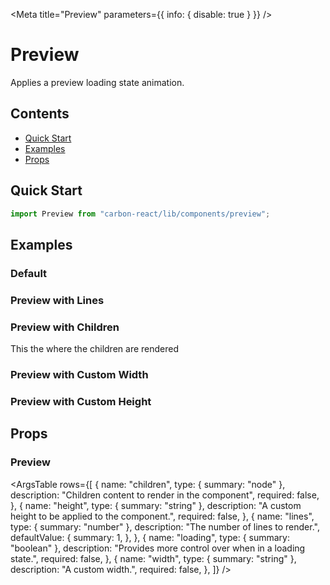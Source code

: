 
<Meta title="Preview" parameters={{ info: { disable: true } }} />

# Preview

Applies a preview loading state animation.

## Contents

- [Quick Start](#quick-start)
- [Examples](#examples)
- [Props](#props)

## Quick Start

```javascript
import Preview from "carbon-react/lib/components/preview";
```

## Examples

### Default

<Preview>
  <Story name="default">
    <PreviewComponent loading />
  </Story>
</Preview>

### Preview with Lines

<Preview>
  <Story name="with Lines">
    <PreviewComponent loading lines={6} />
  </Story>
</Preview>

### Preview with Children

<Preview>
  <Story name="with Children">
    <PreviewComponent>
      This the where the children are rendered
    </PreviewComponent>
  </Story>
</Preview>

### Preview with Custom Width

<Preview>
  <Story name="with Width">
    <PreviewComponent loading width={"256px"} />
  </Story>
</Preview>

### Preview with Custom Height

<Preview>
  <Story name="with Height">
    <PreviewComponent loading height={"256px"} />
  </Story>
</Preview>

## Props

### Preview

<StyledSystemProps margin noHeader />

<ArgsTable
  rows={[
    {
      name: "children",
      type: { summary: "node" },
      description: "Children content to render in the component",
      required: false,
    },
    {
      name: "height",
      type: { summary: "string" },
      description: "A custom height to be applied to the component.",
      required: false,
    },
    {
      name: "lines",
      type: { summary: "number" },
      description: "The number of lines to render.",
      defaultValue: {
        summary: 1,
      },
    },
    {
      name: "loading",
      type: { summary: "boolean" },
      description: "Provides more control over when in a loading state.",
      required: false,
    },
    {
      name: "width",
      type: { summary: "string" },
      description: "A custom width.",
      required: false,
    },
  ]}
/>
